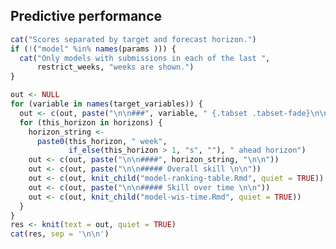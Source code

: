 <!--- Table comparing the performance of each model. The table is followed by
an explanation text detailing the meaning of each column/index. --->

## Predictive performance {.tabset .tabset-fade}

```r
cat("Scores separated by target and forecast horizon.")
if (!("model" %in% names(params ))) {
  cat("Only models with submissions in each of the last ",
      restrict_weeks, "weeks are shown.")
}

out <- NULL
for (variable in names(target_variables)) {
  out <- c(out, paste("\n\n###", variable, " {.tabset .tabset-fade}\n\n"))
  for (this_horizon in horizons) {
    horizon_string <-
      paste0(this_horizon, " week",
             if_else(this_horizon > 1, "s", ""), " ahead horizon")
    out <- c(out, paste("\n\n####", horizon_string, "\n\n"))
    out <- c(out, paste("\n\n##### Overall skill \n\n"))
    out <- c(out, knit_child("model-ranking-table.Rmd", quiet = TRUE))
    out <- c(out, paste("\n\n##### Skill over time \n\n"))
    out <- c(out, knit_child("model-wis-time.Rmd", quiet = TRUE))
  }
}
res <- knit(text = out, quiet = TRUE)
cat(res, sep = '\n\n')
```

## {.unlisted .unnumbered}

